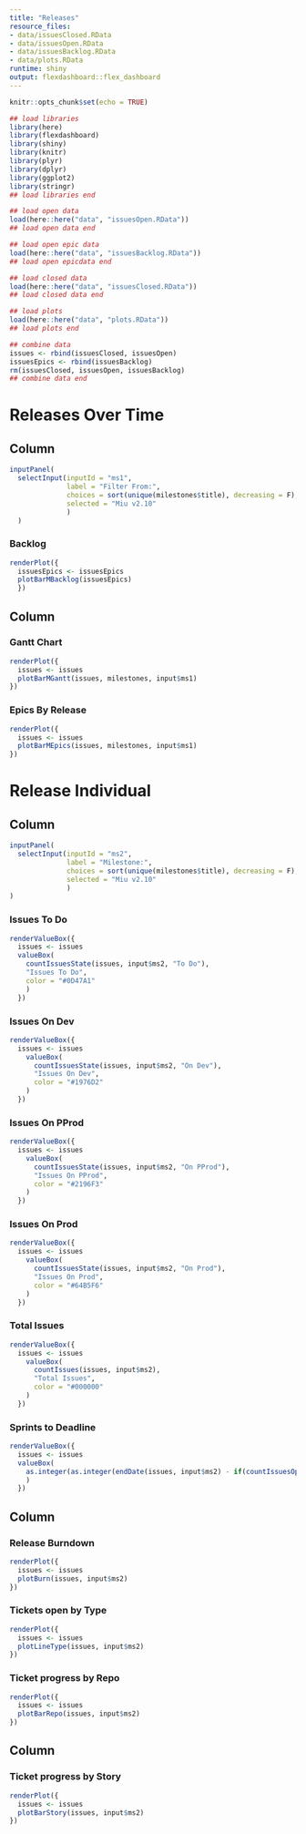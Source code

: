 ```yaml
---
title: "Releases"
resource_files:
- data/issuesClosed.RData
- data/issuesOpen.RData
- data/issuesBacklog.RData
- data/plots.RData
runtime: shiny
output: flexdashboard::flex_dashboard
---
```


```r
knitr::opts_chunk$set(echo = TRUE)

## load libraries
library(here)
library(flexdashboard)
library(shiny)
library(knitr)
library(plyr)
library(dplyr)
library(ggplot2)
library(stringr)
## load libraries end

## load open data
load(here::here("data", "issuesOpen.RData"))
## load open data end

## load open epic data
load(here::here("data", "issuesBacklog.RData"))
## load open epicdata end

## load closed data
load(here::here("data", "issuesClosed.RData"))
## load closed data end

## load plots
load(here::here("data", "plots.RData"))
## load plots end

## combine data
issues <- rbind(issuesClosed, issuesOpen)
issuesEpics <- rbind(issuesBacklog)
rm(issuesClosed, issuesOpen, issuesBacklog)
## combine data end

```

Releases Over Time
=====================================

Column {data-width=100}
-------------------------------------

```r
inputPanel(
  selectInput(inputId = "ms1", 
              label = "Filter From:",
              choices = sort(unique(milestones$title), decreasing = F), 
              selected = "Miu v2.10"
              )
  )
```

### Backlog

```r
renderPlot({
  issuesEpics <- issuesEpics
  plotBarMBacklog(issuesEpics)
  })
```

Column
-------------------------------------

### Gantt Chart {data-height=200}

```r
renderPlot({
  issues <- issues
  plotBarMGantt(issues, milestones, input$ms1)
})
```

### Epics By Release

```r
renderPlot({
  issues <- issues
  plotBarMEpics(issues, milestones, input$ms1)
})
```

Release Individual
===================================== 

Column {data-width=190}
-------------------------------------

```r
inputPanel(
  selectInput(inputId = "ms2", 
              label = "Milestone:",
              choices = sort(unique(milestones$title), decreasing = F), 
              selected = "Miu v2.10"
              )
)
```

### Issues To Do
    
```r
renderValueBox({
  issues <- issues
  valueBox(
    countIssuesState(issues, input$ms2, "To Do"),
    "Issues To Do",
    color = "#0D47A1"
    )
  })
```

### Issues On Dev 
    
```r
renderValueBox({
  issues <- issues
    valueBox(
      countIssuesState(issues, input$ms2, "On Dev"),
      "Issues On Dev",
      color = "#1976D2"
    )
  })
```

### Issues On PProd 
    
```r
renderValueBox({
  issues <- issues
    valueBox(
      countIssuesState(issues, input$ms2, "On PProd"),
      "Issues On PProd",
      color = "#2196F3"
    )
  })
```

### Issues On Prod 
    
```r
renderValueBox({
  issues <- issues
    valueBox(
      countIssuesState(issues, input$ms2, "On Prod"),
      "Issues On Prod",
      color = "#64B5F6"
    )
  })
```

### Total Issues
    
```r
renderValueBox({
  issues <- issues
    valueBox(
      countIssues(issues, input$ms2),
      "Total Issues",
      color = "#000000"
    )
  })
```


### Sprints to Deadline
    
```r
renderValueBox({
  issues <- issues
  valueBox(
    as.integer(as.integer(endDate(issues, input$ms2) - if(countIssuesOpen(issues, input$ms2)>0){Sys.Date()}else{endDateActual(issues, input$ms2)})/14),"Sprints to Deadline", color = if(as.integer(as.integer(endDate(issues, input$ms2) - if(countIssuesOpen(issues,input$ms2)>0){Sys.Date()}else{endDateActual(issues,input$ms2)})/14)>=0){"#000000"}else{"#F44336"}
    )
  })
```

Column
-------------------------------------

### Release Burndown

```r
renderPlot({
  issues <- issues
  plotBurn(issues, input$ms2)
})
```

### Tickets open by Type

```r
renderPlot({
  issues <- issues
  plotLineType(issues, input$ms2)
})
```


### Ticket progress by Repo

```r
renderPlot({
  issues <- issues
  plotBarRepo(issues, input$ms2)
})
```

Column
-------------------------------------

### Ticket progress by Story

```r
renderPlot({
  issues <- issues
  plotBarStory(issues, input$ms2)
})
```
